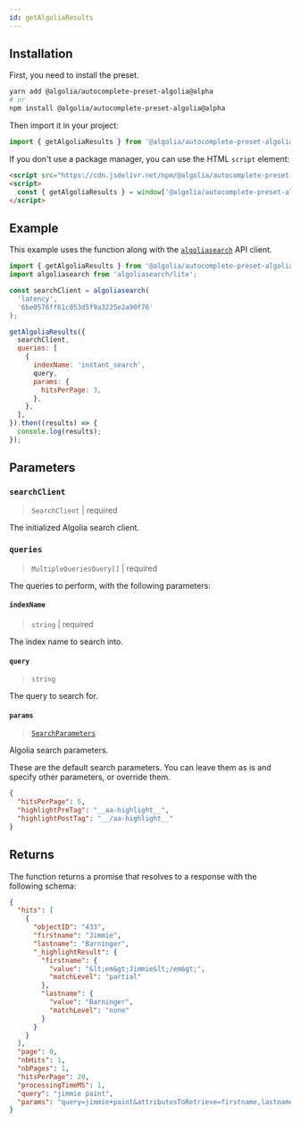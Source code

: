 ```yaml
---
id: getAlgoliaResults
---
```



<GetAlgoliaResultsIntro />

<PresetAlgoliaNote />

## Installation

First, you need to install the preset.

```bash
yarn add @algolia/autocomplete-preset-algolia@alpha
# or
npm install @algolia/autocomplete-preset-algolia@alpha
```

Then import it in your project:

```js
import { getAlgoliaResults } from '@algolia/autocomplete-preset-algolia';
```

If you don't use a package manager, you can use the HTML `script` element:

```html
<script src="https://cdn.jsdelivr.net/npm/@algolia/autocomplete-preset-algolia@alpha"></script>
<script>
  const { getAlgoliaResults } = window['@algolia/autocomplete-preset-algolia'];
</script>
```

## Example

This example uses the function along with the [`algoliasearch`](https://www.npmjs.com/package/algoliasearch) API client.

```js
import { getAlgoliaResults } from '@algolia/autocomplete-preset-algolia';
import algoliasearch from 'algoliasearch/lite';

const searchClient = algoliasearch(
  'latency',
  '6be0576ff61c053d5f9a3225e2a90f76'
);

getAlgoliaResults({
  searchClient,
  queries: [
    {
      indexName: 'instant_search',
      query,
      params: {
        hitsPerPage: 3,
      },
    },
  ],
}).then((results) => {
  console.log(results);
});
```

## Parameters

### `searchClient`

> `SearchClient` | required

The initialized Algolia search client.

### `queries`

> `MultipleQueriesQuery[]` | required

The queries to perform, with the following parameters:

#### `indexName`

> `string` | required

The index name to search into.

#### `query`

> `string`

The query to search for.

#### `params`

> [`SearchParameters`](https://www.algolia.com/doc/api-reference/search-api-parameters/)

Algolia search parameters.

These are the default search parameters. You can leave them as is and specify other parameters, or override them.

```json
{
  "hitsPerPage": 5,
  "highlightPreTag": "__aa-highlight__",
  "highlightPostTag": "__/aa-highlight__"
}
```

## Returns

The function returns a promise that resolves to a response with the following schema:

```json
{
  "hits": [
    {
      "objectID": "433",
      "firstname": "Jimmie",
      "lastname": "Barninger",
      "_highlightResult": {
        "firstname": {
          "value": "&lt;em&gt;Jimmie&lt;/em&gt;",
          "matchLevel": "partial"
        },
        "lastname": {
          "value": "Barninger",
          "matchLevel": "none"
        }
      }
    }
  ],
  "page": 0,
  "nbHits": 1,
  "nbPages": 1,
  "hitsPerPage": 20,
  "processingTimeMS": 1,
  "query": "jimmie paint",
  "params": "query=jimmie+paint&attributesToRetrieve=firstname,lastname&hitsPerPage=20"
}
```
